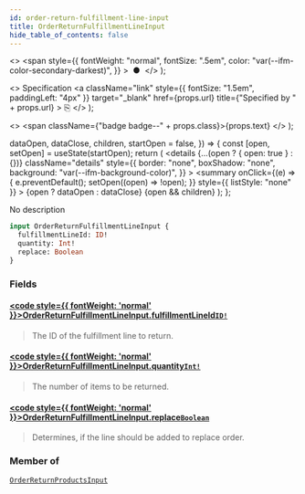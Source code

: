 ```yaml
---
id: order-return-fulfillment-line-input
title: OrderReturnFulfillmentLineInput
hide_table_of_contents: false
---
```


  <>
    <span
      style={{
        fontWeight: "normal",
        fontSize: ".5em",
        color: "var(--ifm-color-secondary-darkest)",
      }}
    >
      &nbsp;●&nbsp;
    </span>
  </>
);

  <>
    Specification
    <a
      className="link"
      style={{ fontSize: "1.5em", paddingLeft: "4px" }}
      target="\_blank"
      href={props.url}
      title={"Specified by " + props.url}
    >
      ⎘
    </a>
  </>
);

  <>
    <span className={"badge badge--" + props.class}>{props.text}</span>
  </>
);


  dataOpen,
  dataClose,
  children,
  startOpen = false,
}) => {
  const [open, setOpen] = useState(startOpen);
  return (
    <details
      {...(open ? { open: true } : {})}
      className="details"
      style={{
        border: "none",
        boxShadow: "none",
        background: "var(--ifm-background-color)",
      }}
    >
      <summary
        onClick={(e) => {
          e.preventDefault();
          setOpen((open) => !open);
        }}
        style={{ listStyle: "none" }}
      >
        {open ? dataOpen : dataClose}
      </summary>
      {open && children}
    </details>
  );
};

No description

```graphql
input OrderReturnFulfillmentLineInput {
  fulfillmentLineId: ID!
  quantity: Int!
  replace: Boolean
}
```

### Fields

#### [<code style={{ fontWeight: 'normal' }}>OrderReturnFulfillmentLineInput.<b>fulfillmentLineId</b></code>](#)<Bullet />[`ID!`](../../../api-storefront/miscellaneous/scalars/id) <Badge class="secondary" text="non-null"/> <Badge class="secondary" text="scalar"/>

> The ID of the fulfillment line to return.

#### [<code style={{ fontWeight: 'normal' }}>OrderReturnFulfillmentLineInput.<b>quantity</b></code>](#)<Bullet />[`Int!`](../../../api-storefront/miscellaneous/scalars/int) <Badge class="secondary" text="non-null"/> <Badge class="secondary" text="scalar"/>

> The number of items to be returned.

#### [<code style={{ fontWeight: 'normal' }}>OrderReturnFulfillmentLineInput.<b>replace</b></code>](#)<Bullet />[`Boolean`](../../../api-storefront/miscellaneous/scalars/boolean) <Badge class="secondary" text="scalar"/>

> Determines, if the line should be added to replace order.

### Member of

[`OrderReturnProductsInput`](../../../api-storefront/orders/inputs/order-return-products-input) <Badge class="secondary" text="input"/>

